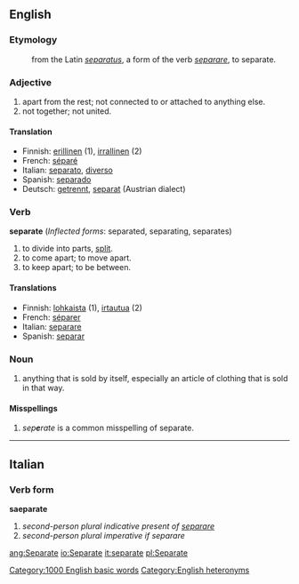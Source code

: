 ==English==
===Etymology===
:from the Latin ''[[separatus]]'', a form of the verb ''[[separare]]'', to separate.

===Adjective===
#apart from the rest; not connected to or attached to anything else.
#not together; not united.

====Translation====
*Finnish: [[erillinen]] (1), [[irrallinen]] (2)
*French: [[séparé]]
*Italian: [[separato]], [[diverso]]
*Spanish: [[separado]]
*Deutsch: [[trennen|getrennt]], [[separat]] (Austrian dialect)

===Verb===
'''separate''' (''Inflected forms'': separated, separating, separates)
#to divide into parts, [[split]].
#to come apart; to move apart.
#to keep apart; to be between.

====Translations====

*Finnish: [[lohkaista]] (1), [[irtautua]] (2)
*French: [[séparer]]
*Italian: [[separare]]
*Spanish: [[separar]]

===Noun===
#anything that is sold by itself, especially an article of clothing that is sold in that way.

====Misspellings====

# ''sep'''''e'''''rate'' is a common misspelling of separate.

----

==Italian==
===Verb form===
'''saeparate'''

# ''second-person plural indicative present of [[separare]]''
# ''second-person plural imperative if separare''

[[Category:1000 English basic words]]

[[Category:English heteronyms]]

[[ang:Separate]]
[[io:Separate]]
[[it:separate]]
[[pl:Separate]]